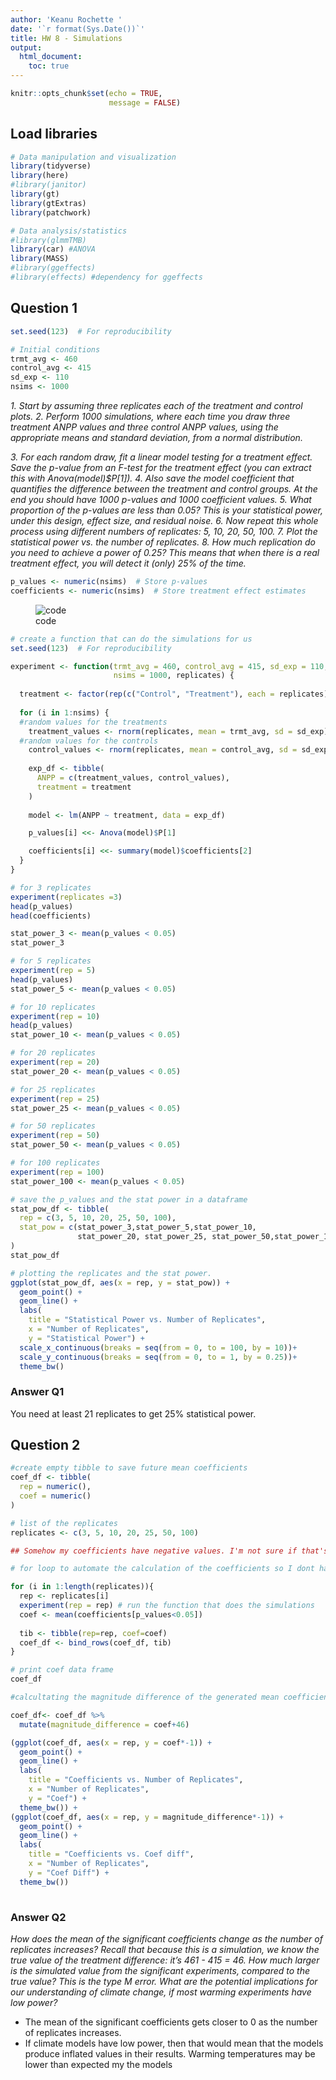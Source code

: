 ```yaml
---
author: 'Keanu Rochette '
date: '`r format(Sys.Date())`'
title: HW 8 - Simulations
output: 
  html_document:
    toc: true
---
```


```r
knitr::opts_chunk$set(echo = TRUE, 
                      message = FALSE)
```

## Load libraries
```r
# Data manipulation and visualization 
library(tidyverse)
library(here)
#library(janitor)
library(gt)
library(gtExtras)
library(patchwork)

# Data analysis/statistics 
#library(glmmTMB)
library(car) #ANOVA
library(MASS)
#library(ggeffects)
#library(effects) #dependency for ggeffects
```

## Question 1 

```r
set.seed(123)  # For reproducibility

# Initial conditions
trmt_avg <- 460
control_avg <- 415
sd_exp <- 110
nsims <- 1000

```

_1. Start by assuming three replicates each of the treatment and control plots._ 
_2. Perform 1000 simulations, where each time you draw three treatment ANPP values and three control ANPP values, using the appropriate means and standard deviation, from a normal distribution._

_3. For each random draw, fit a linear model testing for a treatment effect. Save the p-value from an F-test for the treatment effect (you can extract this with Anova(model)$P[1])._
_4. Also save the model coefficient that quantifies the difference between the treatment and control groups. At the end you should have 1000 p-values and 1000 coefficient values._
_5. What proportion of the p-values are less than 0.05? This is your statistical power, under this design, effect size, and residual noise._
_6. Now repeat this whole process using different numbers of replicates: 5, 10, 20, 50, 100._
_7. Plot the statistical power vs. the number of replicates._
_8. How much replication do you need to achieve a power of 0.25? This means that when there is a real treatment effect, you will detect it (only) 25% of the time._

```r
p_values <- numeric(nsims)  # Store p-values
coefficients <- numeric(nsims)  # Store treatment effect estimates
```

![code](/Users/keanurochette/Desktop/Git Hub Repository/OCN683_SP25/HW8/scripts/IMG_0902.jpeg)

```r
# create a function that can do the simulations for us
set.seed(123)  # For reproducibility

experiment <- function(trmt_avg = 460, control_avg = 415, sd_exp = 110,
                       nsims = 1000, replicates) { 
  
  treatment <- factor(rep(c("Control", "Treatment"), each = replicates))
  
  for (i in 1:nsims) {
  #random values for the treatments
    treatment_values <- rnorm(replicates, mean = trmt_avg, sd = sd_exp)
  #random values for the controls
    control_values <- rnorm(replicates, mean = control_avg, sd = sd_exp)
    
    exp_df <- tibble(
      ANPP = c(treatment_values, control_values),
      treatment = treatment
    )
    
    model <- lm(ANPP ~ treatment, data = exp_df)

    p_values[i] <<- Anova(model)$P[1]

    coefficients[i] <<- summary(model)$coefficients[2]
  }
}

```

```r
# for 3 replicates
experiment(replicates =3)
head(p_values)
head(coefficients)

stat_power_3 <- mean(p_values < 0.05)
stat_power_3
```


```r
# for 5 replicates
experiment(rep = 5)
head(p_values)
stat_power_5 <- mean(p_values < 0.05)
```

```r
# for 10 replicates
experiment(rep = 10)
head(p_values)
stat_power_10 <- mean(p_values < 0.05)
```

```r
# for 20 replicates
experiment(rep = 20)
stat_power_20 <- mean(p_values < 0.05)
```
```r
# for 25 replicates
experiment(rep = 25)
stat_power_25 <- mean(p_values < 0.05)
```

```r
# for 50 replicates
experiment(rep = 50)
stat_power_50 <- mean(p_values < 0.05)
```

```r
# for 100 replicates
experiment(rep = 100)
stat_power_100 <- mean(p_values < 0.05)
```

```r
# save the p_values and the stat power in a dataframe
stat_pow_df <- tibble(
  rep = c(3, 5, 10, 20, 25, 50, 100),
  stat_pow = c(stat_power_3,stat_power_5,stat_power_10,
               stat_power_20, stat_power_25, stat_power_50,stat_power_100)
)
stat_pow_df
```
```r
# plotting the replicates and the stat power.
ggplot(stat_pow_df, aes(x = rep, y = stat_pow)) +
  geom_point() +
  geom_line() +
  labs(
    title = "Statistical Power vs. Number of Replicates",
    x = "Number of Replicates",
    y = "Statistical Power") +
  scale_x_continuous(breaks = seq(from = 0, to = 100, by = 10))+
  scale_y_continuous(breaks = seq(from = 0, to = 1, by = 0.25))+
  theme_bw()

```

### Answer Q1

You need at least 21 replicates to get 25% statistical power. 


## Question 2

```r
#create empty tibble to save future mean coefficients
coef_df <- tibble(
  rep = numeric(),
  coef = numeric()
)

# list of the replicates 
replicates <- c(3, 5, 10, 20, 25, 50, 100)
```

```r
## Somehow my coefficients have negative values. I'm not sure if that's correct. However, due to later questions, I use the absolute value of the coefficients for my answers in the hw. 

# for loop to automate the calculation of the coefficients so I dont have to do it by hand like in Q1

for (i in 1:length(replicates)){
  rep <- replicates[i]
  experiment(rep = rep) # run the function that does the simulations
  coef <- mean(coefficients[p_values<0.05])
  
  tib <- tibble(rep=rep, coef=coef)
  coef_df <- bind_rows(coef_df, tib)
}

# print coef data frame
coef_df

```


```r
#calcultating the magnitude difference of the generated mean coefficients.

coef_df<- coef_df %>% 
  mutate(magnitude_difference = coef+46)
```


```r
(ggplot(coef_df, aes(x = rep, y = coef*-1)) +
  geom_point() +
  geom_line() +
  labs(
    title = "Coefficients vs. Number of Replicates",
    x = "Number of Replicates",
    y = "Coef") +
  theme_bw()) +
(ggplot(coef_df, aes(x = rep, y = magnitude_difference*-1)) +
  geom_point() +
  geom_line() +
  labs(
    title = "Coefficients vs. Coef diff",
    x = "Number of Replicates",
    y = "Coef Diff") +
  theme_bw())
  
```



### Answer Q2

_How does the mean of the significant coefficients change as the number of replicates increases? Recall that because this is a simulation, we know the true value of the treatment difference: it’s 461 - 415 = 46._
_How much larger is the simulated value from the significant experiments, compared to the true value? This is the type M error._
_What are the potential implications for our understanding of climate change, if most warming experiments have low power?_


- The mean of the significant coefficients gets closer to 0 as the number of replicates increases.
- If climate models have low power, then that would mean that the models produce inflated values in their results. Warming temperatures may be lower than expected my the models



